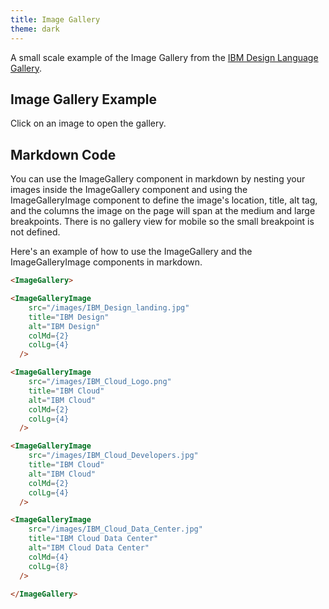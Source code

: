 ```yaml
---
title: Image Gallery
theme: dark
---
```


<PageDescription>

A small scale example of the Image Gallery from the [IBM Design Language Gallery](https://www.ibm.com/design/language/gallery).

</PageDescription>

## Image Gallery Example

Click on an image to open the gallery.

<ImageGallery>
<ImageGalleryImage
  src="/images/IBM_Design_landing.jpg"
  title="IBM Design"
  alt="IBM Design"
  col={4}
/>

<ImageGalleryImage
  src="/images/IBM_Cloud_Logo.png"
  title="IBM Cloud"
  alt="IBM Cloud"
  col={4}
/>

<ImageGalleryImage
  src="/images/IBM_Cloud_Developers.jpg"
  title="IBM Cloud"
  alt="IBM Cloud"
  col={4}
/>

<ImageGalleryImage
  src="/images/IBM_Cloud_Data_Center.jpg"
  title="IBM Cloud Data Center"
  alt="IBM Cloud Data Center"
  col={8}
/>

<ImageGalleryImage
  src="/images/IBM_Cloud_Interconnect.jpg"
  title="IBM Cloud Interconnect"
  alt="IBM Cloud Interconnect"
  col={4}
/>

<ImageGalleryImage
  src="/images/IBM_Cloud_Notebook.jpg"
  title="IBM Cloud Notebook"
  alt="IBM Cloud Notebook"
  col={4}
/>

<ImageGalleryImage
  src="/images/IBM_Cloud_Platform_Prototype.gif"
  title="IBM Cloud Platform"
  alt="IBM Cloud Platform"
  col={8}
/>

<ImageGalleryImage
  src="/images/IBM_Cloud_Pictograms.gif"
  title="IBM Cloud"
  alt="IBM Cloud"
  col={4}
/>

<ImageGalleryImage
  src="/images/IBM_Cloud_Server.png"
  title="IBM Cloud Server"
  alt="IBM Cloud Server"
  col={4}
/>

<ImageGalleryImage
  src="/images/IBM_Cloud_Think_Keynote.jpg"
  title="IBM Cloud Think"
  alt="IBM Cloud Think"
  col={4}
/>
</ImageGallery>

## Markdown Code

You can use the ImageGallery component in markdown by nesting your images inside the ImageGallery component and using the ImageGalleryImage component to define the image's location, title, alt tag, and the columns the image on the page will span at the medium and large breakpoints. There is no gallery view for mobile so the small breakpoint is not defined.

Here's an example of how to use the ImageGallery and the ImageGalleryImage components in markdown.

```markdown path=/components/ImageGallery.mdx src=https://gatsby-theme-carbon.now.sh
<ImageGallery>

<ImageGalleryImage
    src="/images/IBM_Design_landing.jpg"
    title="IBM Design"
    alt="IBM Design"
    colMd={2}
    colLg={4}
  />

<ImageGalleryImage
    src="/images/IBM_Cloud_Logo.png"
    title="IBM Cloud"
    alt="IBM Cloud"
    colMd={2}
    colLg={4}
  />

<ImageGalleryImage
    src="/images/IBM_Cloud_Developers.jpg"
    title="IBM Cloud"
    alt="IBM Cloud"
    colMd={2}
    colLg={4}
  />

<ImageGalleryImage
    src="/images/IBM_Cloud_Data_Center.jpg"
    title="IBM Cloud Data Center"
    alt="IBM Cloud Data Center"
    colMd={4}
    colLg={8}
  />

</ImageGallery>
```
